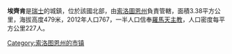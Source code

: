 '''埃齊肯'''是[[瑞士|瑞士]]的城鎮，位於該國北部，由[[索洛圖恩州|索洛圖恩州]]負責管轄，面積3.38平方公里，海拔高度479米，2012年人口767，一半人口信奉[[羅馬天主教|羅馬天主教]]，人口密度每平方公里227人。

{{Switzerland-geo-stub}}
[[Category:索洛图恩州的市镇|Category:索洛图恩州的市镇]]
